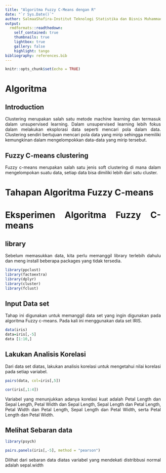 ```yaml
---
title: "Algoritma Fuzzy C-Means dengan R"
date: "`r Sys.Date()`"
author: SalmaaShafira-Institut Teknologi Statistika dan Bisnis Muhammadiyah
output:
  rmdformats::readthedown:
    self_contained: true
    thumbnails: true
    lightbox: true
    gallery: false
    highlight: tango
bibliography: references.bib
---
```


```{=html}
<style>
body{
text-align: justify}
</style>
```
```r
knitr::opts_chunk$set(echo = TRUE)
```

# Algoritma

## Introduction
Clustering merupakan salah satu metode machine learning dan termasuk dalam unsupervised learning. Dalam unsupervised learning lebih fokus dalam melakukan eksplorasi data seperti mencari pola dalam data. Clustering sendiri bertujuan mencari pola data yang mirip sehingga memiliki kemungkinan dalam mengelompokkan data-data yang mirip tersebut.

## Fuzzy C-means clustering
Fuzzy c-means merupakan salah satu jenis soft clustering di mana dalam mengelompokan suatu data, setiap data bisa dimiliki lebih dari satu cluster.

# Tahapan Algoritma Fuzzy C-means

# Eksperimen Algoritma Fuzzy C-means
## library
Sebelum memasukkan data, kita perlu memanggil library terlebih dahulu dan meng install beberapa packages yang tidak tersedia.

```r
library(ppclust)
library(factoextra)
library(dplyr)
library(cluster)
library(fclust)
```
## Input Data set
Tahap ini digunakan untuk memanggil data set yang ingin digunakan pada algoritma Fuzzy c-means. Pada kali ini menggunakan data set IRIS.

```r
data(iris)
data=iris[,-5]
data [1:10,]
```

## Lakukan Analisis Korelasi
Dari data set diatas, lakukan analisis korelasi untuk mengetahui nilai korelasi pada setiap variabel.

```r
pairs(data, col=iris[,5])
```
```r
cor(iris[,1:4])
```
Variabel yang menunjukkan adanya korelasi kuat adalah Petal Length dan Sepal Length, Petal Width dan Sepal Length, Sepal Length dan Petal Length, Petal Width dan Petal Length, Sepal Length dan Petal Width, serta Petal Length dan Petal Width.

## Melihat Sebaran data
```r
library(psych)
```

```r
pairs.panels(iris[,-5], method = "pearson")
```
Dilihat dari sebaran data diatas variabel yang mendekati distribbusi normal adalah sepal.width


